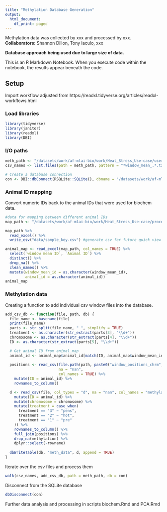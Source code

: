 ```yaml
---
title: "Methylation Database Generation"
output:
  html_document:
    df_print: paged
---
```


Methylation data was collected by xxx and processed by xxx.
**Collaborators:** Shannon Dillon, Tony Iaculo, xxx

**Database approach being used due to large size of data.**

This is an R Markdown Notebook. When you execute code within the notebook, the results appear beneath the code.

## Setup

Import workflow adjusted from https://readxl.tidyverse.org/articles/readxl-workflows.html

### Load libraries
```r
library(tidyverse)
library(janitor)
library(readxl)
library(DBI)
```

### I/O paths
```r
meth_path <- "/datasets/work/af-mlai-bio/work/Heat_Stress_Use-case/users/DIL041/window_read_means"
csv_names <- list.files(path = meth_path, pattern = "*window_mean_.*.txt", full.names = TRUE)

# Create a database connection
con <- DBI::dbConnect(RSQLite::SQLite(), dbname = "/datasets/work/af-mlai-bio/work/Heat_Stress_Use-case/users/DIL041/window_read_means/meth_db.sqlite")
```

### Animal ID mapping
Convert numeric IDs back to the animal IDs that were used for biochem data.
```r
#data for mapping between different animal IDs
map_path <- "/datasets/work/af-mlai-bio/work/Heat_Stress_Use-case/processed_data/Sample  key.xlsx" 

map_path %>%
  read_excel() %>% 
  write_csv("data/sample_key.csv") #generate csv for future quick view

animal_map <- read_excel(map_path, col_names = TRUE) %>%
  select(`window mean ID`, `Animal ID`) %>%
  distinct() %>%
  drop_na() %>%
  clean_names() %>%
  mutate(window_mean_id = as.character(window_mean_id),
         animal_id = as.character(animal_id))
animal_map
```

### Methylation data
Creating a function to add individual csv window files into the database. 
```r
add_csv_db <- function(file, path, db) {
  file_name <- basename(file)
  print(file_name)
  parts <- str_split(file_name, "_", simplify = TRUE)
  treatment <- as.character(str_extract(parts[3], "\\d+"))
  chromosome <- as.character(str_extract(parts[4], "\\d+"))
  ID <- as.character(str_extract(parts[5], "\\d+"))

  # Get animal ID from animal_map
  animal_id <- animal_map$animal_id[match(ID, animal_map$window_mean_id)]
  
  positions <- read_csv(file.path(path, paste0("window_positions_chrm", chromosome, ".csv")), 
                        na = "nan", 
                        col_names = TRUE) %>%
    mutate(ID = animal_id) %>%
    rownames_to_column()

  d <- read_csv(file, col_types = "d", na = "nan", col_names = "methylation") %>%
    mutate(ID = animal_id) %>%
    mutate(chromosome = chromosome) %>%
    mutate(treatment = case_when(
      treatment == "3" ~ "pens",
      treatment == "2" ~ "hot",
      treatment == "1" ~ "pre"
    )) %>%
    rownames_to_column() %>%
    full_join(positions) %>%
    drop_na(methylation) %>%
    dplyr::select(-rowname)
  
  dbWriteTable(db, "meth_data", d, append = TRUE)
}
```
Iterate over the csv files and process them
```r
walk(csv_names, add_csv_db, path = meth_path, db = con)
```
Disconnect from the SQLite database
```r
dbDisconnect(con)
```
Further data analysis and processing in scripts biochem.Rmd and PCA.Rmd
